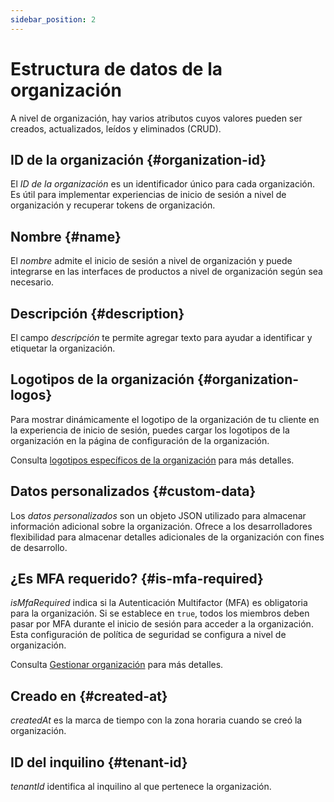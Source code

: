 ```yaml
---
sidebar_position: 2
---
```


# Estructura de datos de la organización

A nivel de organización, hay varios atributos cuyos valores pueden ser creados, actualizados, leídos y eliminados (CRUD).

## ID de la organización \{#organization-id}

El _ID de la organización_ es un identificador único para cada organización. Es útil para implementar experiencias de inicio de sesión a nivel de organización y recuperar tokens de organización.

## Nombre \{#name}

El _nombre_ admite el inicio de sesión a nivel de organización y puede integrarse en las interfaces de productos a nivel de organización según sea necesario.

## Descripción \{#description}

El campo _descripción_ te permite agregar texto para ayudar a identificar y etiquetar la organización.

## Logotipos de la organización \{#organization-logos}

Para mostrar dinámicamente el logotipo de la organización de tu cliente en la experiencia de inicio de sesión, puedes cargar los logotipos de la organización en la página de configuración de la organización.

Consulta [logotipos específicos de la organización](/customization/match-your-brand/#organization-specific-branding) para más detalles.

## Datos personalizados \{#custom-data}

Los _datos personalizados_ son un objeto JSON utilizado para almacenar información adicional sobre la organización. Ofrece a los desarrolladores flexibilidad para almacenar detalles adicionales de la organización con fines de desarrollo.

## ¿Es MFA requerido? \{#is-mfa-required}

_isMfaRequired_ indica si la Autenticación Multifactor (MFA) es obligatoria para la organización. Si se establece en `true`, todos los miembros deben pasar por MFA durante el inicio de sesión para acceder a la organización. Esta configuración de política de seguridad se configura a nivel de organización.

Consulta [Gestionar organización](/organizations/organization-management#require-mfa-for-organization-members) para más detalles.

## Creado en \{#created-at}

_createdAt_ es la marca de tiempo con la zona horaria cuando se creó la organización.

## ID del inquilino \{#tenant-id}

_tenantId_ identifica al inquilino al que pertenece la organización.
